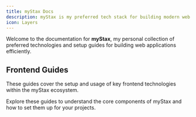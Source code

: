 ```yaml
---
title: myStax Docs
description: myStax is my preferred tech stack for building modern web applications. Explore the guides below to get started.
icon: Layers
---
```



Welcome to the documentation for **myStax**, my personal collection of preferred technologies and setup guides for building web applications efficiently.

## Frontend Guides

These guides cover the setup and usage of key frontend technologies within the myStax ecosystem.

<Cards>
  <Card
    href="/docs/frontend/core/nextjs"
    title="Next.js"
    description="Standard process for initializing a new Next.js project using pnpm, including recommended configurations."
  className="bg-transparent shadow-none"
  />
  <Card
    href="/docs/frontend/core/shadcn"
    title="shadcn/ui"
    description="Guide to installing, configuring, and using shadcn/ui components within a Next.js project."
  className="bg-transparent shadow-none"
  />
  <Card
    href="/docs/frontend/core/lucide"
    title="Lucide Icons"
    description="How to install and effectively use the Lucide icon library in React/Next.js projects."
    className="bg-transparent shadow-none"
  />
  <Card
    href="/docs/frontend/optional/motion"
    title="Motion"
    description="Integrate and use animation libraries like Motion for smooth UI transitions in your React/Next.js apps."
    className="bg-transparent shadow-none"
  />
  
</Cards>

Explore these guides to understand the core components of myStax and how to set them up for your projects.
